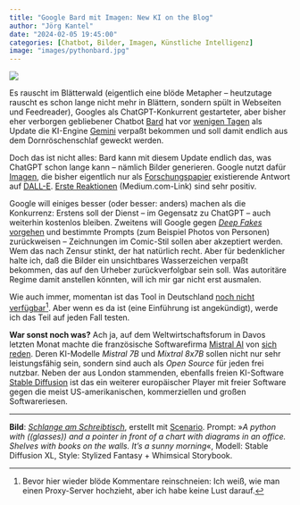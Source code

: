 ```yaml
---
title: "Google Bard mit Imagen: New KI on the Blog"
author: "Jörg Kantel"
date: "2024-02-05 19:45:00"
categories: [Chatbot, Bilder, Imagen, Künstliche Intelligenz]
image: "images/pythonbard.jpg"
---
```


[![](images/pythonbard-b.jpg)](https://www.flickr.com/photos/schockwellenreiter/53501579722/)

Es rauscht im Blätterwald (eigentlich eine blöde Metapher -- heutzutage rauscht es schon lange nicht mehr in Blättern, sondern spült in Webseiten und Feedreader), Googles als ChatGPT-Konkurrent gestarteter, aber bisher eher verborgen gebliebener Chatbot [Bard](https://bard.google.com/) hat vor [wenigen Tagen](https://blog.google/intl/de-de/unternehmen/technologie/bard-mit-gemini-pro/) als Update die KI-Engine [Gemini](https://blog.google/intl/de-de/unternehmen/technologie/gemini/) verpaßt bekommen und soll damit endlich aus dem Dornröschenschlaf geweckt werden.

Doch das ist nicht alles: Bard kann mit diesem Update endlich das, was ChatGPT schon lange kann -- nämlich Bilder generieren. Google nutzt dafür [Imagen](http://cognitiones.kantel-chaos-team.de/technikgeschichte/rechnerundnetze/imagegen.html), die bisher eigentlich nur als [Forschungspapier](https://imagen.research.google/) existierende Antwort auf [DALL-E](http://cognitiones.kantel-chaos-team.de/technikgeschichte/rechnerundnetze/dalle.html). [Erste Reaktionen](https://medium.com/the-generator/google-bards-new-ai-image-generator-everything-to-know-7180e52a7554) (Medium.com-Link) sind sehr positiv.

Google will einiges besser (oder besser: anders) machen als die Konkurrenz: Erstens soll der Dienst -- im Gegensatz zu ChatGPT -- auch weiterhin kostenlos bleiben. Zweitens will Google gegen [*Deep Fakes* vorgehen](https://generativeai.pub/google-bard-can-now-generate-images-this-is-huge-a98a0897ce44) und bestimmte Prompts (zum Beispiel Photos von Personen) zurückweisen -- Zeichnungen im Comic-Stil sollen aber akzeptiert werden. Wem das nach Zensur stinkt, der hat natürlich recht. Aber für bedenklicher halte ich, daß die Bilder ein unsichtbares Wasserzeichen verpaßt bekommen, das auf den Urheber zurückverfolgbar sein soll. Was autoritäre Regime damit anstellen könnten, will ich mir gar nicht erst ausmalen.

Wie auch immer, momentan ist das Tool in Deutschland [noch nicht verfügbar](https://www.mactechnews.de/news/article/Google-Bard-erhaelt-Update-Gemini-Pro-auf-Deutsch-aktualisiertes-KI-Bildmodell-184234.html)[^1]. Aber wenn es da ist (eine Einführung ist angekündigt), werde ich das Teil auf jeden Fall testen. 

[^1]: Bevor hier wieder blöde Kommentare reinschneien: Ich weiß, wie man einen Proxy-Server hochzieht, aber ich habe keine Lust darauf.

**War sonst noch was?** Ach ja, auf dem Weltwirtschaftsforum in Davos letzten Monat machte die französische Softwarefirma [Mistral AI](https://mistral.ai/) von [sich reden](https://mistral.ai/). Deren KI-Modelle *Mistral 7B* und *Mixtral 8x7B* sollen nicht nur sehr leistungsfähig sein, sondern sind auch als *Open Source* für jeden frei nutzbar. Neben der aus London stammenden, ebenfalls freien KI-Software [Stable Diffusion](http://cognitiones.kantel-chaos-team.de/technikgeschichte/rechnerundnetze/stablediffusion.html) ist das ein weiterer europäischer Player mit freier Software gegen die meist US-amerikanischen, kommerziellen und großen Softwareriesen.

---

**Bild**: *[Schlange am Schreibtisch](https://www.flickr.com/photos/schockwellenreiter/53501579722/)*, erstellt mit [Scenario](https://app.scenario.com/). Prompt: »*A python with ((glasses)) and a pointer in front of a chart with diagrams in an office. Shelves with books on the walls. It's a sunny morning*«, Modell: Stable Diffusion XL, Style: Stylized Fantasy + Whimsical Storybook.